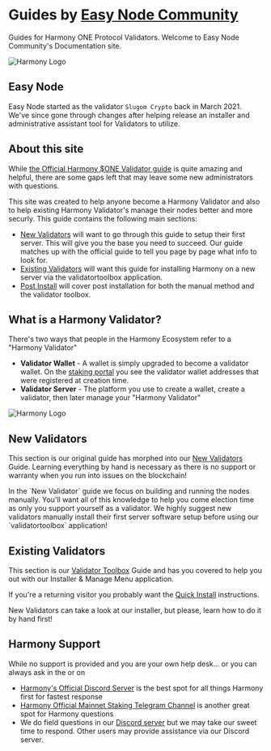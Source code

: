 
# Guides by [Easy Node Community](https://easynode.one)
Guides for Harmony ONE Protocol Validators. Welcome to Easy Node Community's Documentation site.

![Harmony Logo](/harmonyeasynode_weblogo.png)

## Easy Node
Easy Node started as the validator `Slugom Crypto` back in March 2021. We've since gone through changes after helping release an installer and administrative assistant tool for Validators to utilize.

## About this site
While [the Official Harmony $ONE Validator guide](https://docs.harmony.one/home/network/validators) is quite amazing and helpful, there are some gaps left that may leave some new administrators with questions.

This site was created to help anyone become a Harmony Validator and also to help existing Harmony Validator's manage their nodes better and more securly. This guide contains the following main sections:
- [New Validators](/companion) will want to go through this guide to setup their first server. This will give you the base you need to succeed. Our guide matches up with the official guide to tell you page by page what info to look for.
- [Existing Validators](/toolbox) will want this guide for installing Harmony on a new server via the validatortoolbox application.
- [Post Install](/post) will cover post installation for both the manual method and the validator toolbox.

## What is a Harmony Validator?
There's two ways that people in the Harmony Ecosystem refer to a "Harmony Validator"
- **Validator Wallet** - A wallet is simply upgraded to become a validator wallet. On the [staking portal](https://staking.harmony.one) you see the validator wallet addresses that were registered at creation time.
- **Validator Server** - The platform you use to create a wallet, create a validator, then later manage your "Harmony Validator"

![Harmony Logo](/harmony_logo_white.png)

## New Validators
This section is our original guide has morphed into our [New Validators](/companion) Guide. Learning everything by hand is necessary as there is no support or warranty when you run into issues on the blockchain!

<Callout emoji="ℹ️">
In the `New Validator` guide we focus on building and running the nodes manually. You'll want all of this knowledge to help you come election time as only you support yourself as a validator.
</Callout>

<Callout type="error" emoji="️🚫">
    We highly suggest new validators manually install their first server software setup before using our `validatortoolbox` application!
</Callout>

## Existing Validators
This section is our [Validator Toolbox](/toolbox) Guide and has you covered to help you out with our Installer & Manage Menu application. 

If you're a returning visitor you probably want the [Quick Install](/toolbox/quick-install) instructions.

<Callout type="error" emoji="️🚫">
    New Validators can take a look at our installer, but please, learn how to do it by hand first!
</Callout>

## Harmony Support
While no support is provided and you are your own help desk...  or you can always ask in the  or on 
- [Harmony's Official Discord Server](https://harmony.one/discord) is the best spot for all things Harmony first for fastest response
- [Harmony Official Mainnet Staking Telegram Channel](https://t.me/PangaeaVolunteers) is another great spot for Harmony questions
- We do field questions in our [Discord server](https://discord.gg/Rcz5T6D9CV) but we may take our sweet time to respond. Other users may provide assistance via our Discord server.
